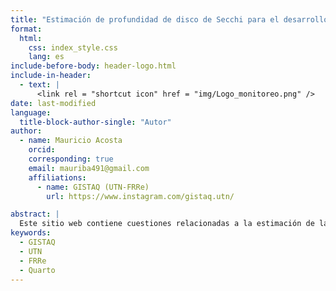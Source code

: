 ---
title: "Estimación de profundidad de disco de Secchi para el desarrollo de un algoritmo mediante técnicas de teledetección satelital"
format: 
  html:
    css: index_style.css
    lang: es
include-before-body: header-logo.html 
include-in-header:
  - text: |
      <link rel = "shortcut icon" href = "img/Logo_monitoreo.png" />
date: last-modified
language: 
  title-block-author-single: "Autor"
author:
  - name: Mauricio Acosta
    orcid: 
    corresponding: true
    email: mauriba491@gmail.com
    affiliations:
      - name: GISTAQ (UTN-FRRe)
        url: https://www.instagram.com/gistaq.utn/

abstract: |
  Este sitio web contiene cuestiones relacionadas a la estimación de la profundidad de disco de Secchi mediante técnicas de sensado remoto. Se presenta información proveniente de investigaciones previas y se discute la confección de modelos de regresión  mediante código de programación así como su evaluación mediante pruebas estadísticas.
keywords:
  - GISTAQ
  - UTN
  - FRRe
  - Quarto
---

